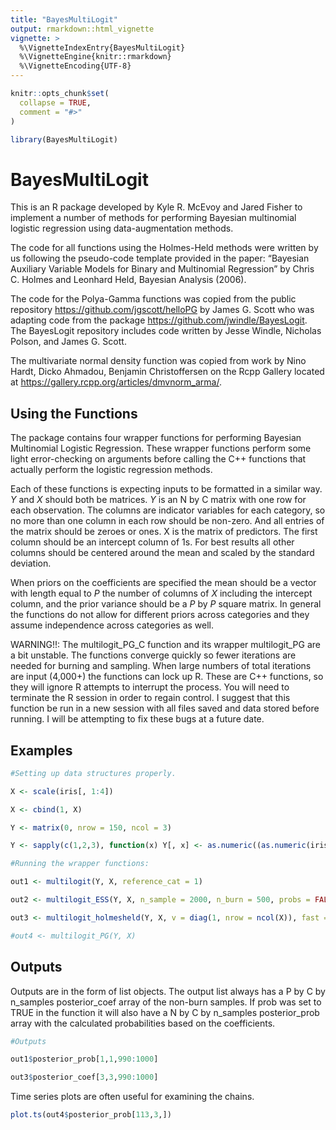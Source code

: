 ```yaml
---
title: "BayesMultiLogit"
output: rmarkdown::html_vignette
vignette: >
  %\VignetteIndexEntry{BayesMultiLogit}
  %\VignetteEngine{knitr::rmarkdown}
  %\VignetteEncoding{UTF-8}
---
```


```r
knitr::opts_chunk$set(
  collapse = TRUE,
  comment = "#>"
)
```

```r
library(BayesMultiLogit)
```

# BayesMultiLogit  

This is an R package developed by Kyle R. McEvoy and Jared Fisher to implement a number of methods for performing Bayesian multinomial logistic regression using data-augmentation methods. 

The code for all functions using the Holmes-Held methods were written by us following the pseudo-code template provided in the paper:
"Bayesian Auxiliary Variable Models for Binary and Multinomial Regression" by Chris C. Holmes and Leonhard Held, Bayesian Analysis (2006).

The code for the Polya-Gamma functions was copied from the public repository <https://github.com/jgscott/helloPG> by James G. Scott who was adapting code
from the package <https://github.com/jwindle/BayesLogit>. The BayesLogit repository includes code written by Jesse Windle, Nicholas Polson, and James G. Scott.

The multivariate normal density function was copied from work by Nino Hardt, Dicko Ahmadou, Benjamin Christoffersen on the Rcpp Gallery
located at <https://gallery.rcpp.org/articles/dmvnorm_arma/>.

## Using the Functions

The package contains four wrapper functions for performing Bayesian Multinomial Logistic Regression. These wrapper functions perform some light error-checking on arguments before calling the C++ functions that actually perform the logistic regression methods.  

Each of these functions is expecting inputs to be formatted in a similar way. $Y$ and $X$ should both be matrices. $Y$ is an N by C matrix with one row for each observation. The columns are indicator variables for each category, so no more than one column in each row should be non-zero. And all entries of the matrix should be zeroes or ones. X is the matrix of predictors. The first column should be an intercept column of 1s. For best results all other columns should be centered around the mean and scaled by the standard deviation.

When priors on the coefficients are specified the mean should be a vector with length equal to $P$ the number of columns of $X$ including the intercept column, and the prior variance should be a $P$ by $P$ square matrix. In general the functions do not allow for different priors across categories and they assume independence across categories as well.  

WARNING!!: The multilogit_PG_C function and its wrapper multilogit_PG are a bit unstable. The functions converge quickly so fewer iterations are needed for burning and sampling. When large numbers of total iterations are input (4,000+) the functions can lock up R. These are C++ functions, so they will ignore R attempts to interrupt the process. You will need to terminate the R session in order to regain control. I suggest that this function be run in a new session with all files saved and data stored before running. I will be attempting to fix these bugs at a future date.

## Examples

```r

#Setting up data structures properly.

X <- scale(iris[, 1:4])

X <- cbind(1, X)

Y <- matrix(0, nrow = 150, ncol = 3)

Y <- sapply(c(1,2,3), function(x) Y[, x] <- as.numeric((as.numeric(iris$Species) == x) )) 

```

```r

#Running the wrapper functions:

out1 <- multilogit(Y, X, reference_cat = 1)

out2 <- multilogit_ESS(Y, X, n_sample = 2000, n_burn = 500, probs = FALSE, progress = FALSE)

out3 <- multilogit_holmesheld(Y, X, v = diag(1, nrow = ncol(X)), fast = FALSE)

#out4 <- multilogit_PG(Y, X)


```
## Outputs

Outputs are in the form of list objects. The output list always has a P by C by n_samples posterior_coef array of the non-burn samples. If prob was set to TRUE in the function it will also have a N by C by n_samples posterior_prob array with the calculated probabilities based on the coefficients. 


```r
#Outputs

out1$posterior_prob[1,1,990:1000]

out3$posterior_coef[3,3,990:1000]
```

Time series plots are often useful for examining the chains. 

```r

plot.ts(out4$posterior_prob[113,3,])


```

